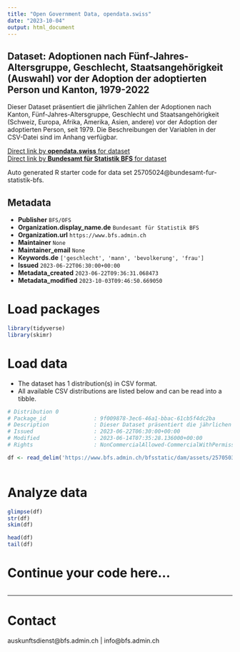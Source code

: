 ```yaml
---
title: "Open Government Data, opendata.swiss"
date: "2023-10-04"
output: html_document
---
```


## Dataset: Adoptionen nach Fünf-Jahres-Altersgruppe, Geschlecht, Staatsangehörigkeit (Auswahl) vor der Adoption der adoptierten Person und Kanton, 1979-2022

Dieser Dataset präsentiert die jährlichen Zahlen der Adoptionen nach Kanton, Fünf-Jahres-Altersgruppe, Geschlecht und Staatsangehörigkeit (Schweiz, Europa, Afrika, Amerika, Asien, andere) vor der Adoption der adoptierten Person, seit 1979. Die Beschreibungen der Variablen in der CSV-Datei sind im Anhang verfügbar.

[Direct link by **opendata.swiss** for dataset](https://opendata.swiss/de/dataset/adoptionen-nach-funf-jahres-altersgruppe-geschlecht-staatsangehorigkeit-auswahl-vor-d-1979-2022)<br>
[Direct link by **Bundesamt für Statistik BFS** for dataset](https://www.bfs.admin.ch/asset/de/ts-x-01.04.04.01)

Auto generated R starter code for data set 25705024@bundesamt-fur-statistik-bfs.

## Metadata

- **Publisher** `BFS/OFS`
- **Organization.display_name.de** `Bundesamt für Statistik BFS`
- **Organization.url** `https://www.bfs.admin.ch`
- **Maintainer** `None`
- **Maintainer_email** `None`
- **Keywords.de** `['geschlecht', 'mann', 'bevolkerung', 'frau']`
- **Issued** `2023-06-22T06:30:00+00:00`
- **Metadata_created** `2023-06-22T09:36:31.068473`
- **Metadata_modified** `2023-10-03T09:46:50.669050`


# Load packages

```r

library(tidyverse)
library(skimr)

```

# Load data

-   The dataset has 1 distribution(s) in CSV format.
-   All available CSV distributions are listed below and can be read into a tibble.

```r

# Distribution 0
# Package_id               : 9f009878-3ec6-46a1-bbac-61cb5f4dc2ba
# Description              : Dieser Dataset präsentiert die jährlichen Zahlen der Adoptionen nach Kanton, Fünf-Jahres-Altersgruppe, Geschlecht und Staatsangehörigkeit (Schweiz, Europa, Afrika, Amerika, Asien, andere) vor der Adoption der adoptierten Person, seit 1979. Die Beschreibungen der Variablen in der CSV-Datei sind im Anhang verfügbar.
# Issued                   : 2023-06-22T06:30:00+00:00
# Modified                 : 2023-06-14T07:35:28.136000+00:00
# Rights                   : NonCommercialAllowed-CommercialWithPermission-ReferenceRequired

df <- read_delim('https://www.bfs.admin.ch/bfsstatic/dam/assets/25705039/master')



```

# Analyze data

```r

glimpse(df)
str(df)
skim(df)

head(df)
tail(df)

```

# Continue your code here...

```r

```

------------------------------------------------------------------------

# Contact

auskunftsdienst@bfs.admin.ch | info@bfs.admin.ch
